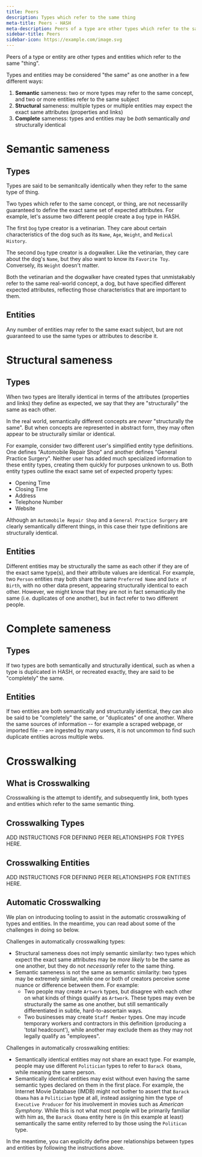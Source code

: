 ```yaml
---
title: Peers
description: Types which refer to the same thing
meta-title: Peers - HASH
meta-description: Peers of a type are other types which refer to the same "thing".
sidebar-title: Peers
sidebar-icon: https://example.com/image.svg
---
```


Peers of a type or entity are other types and entities which refer to the same "thing".

Types and entities may be considered "the same" as one another in a few different ways:

1. **Semantic** sameness: two or more types may refer to the same concept, and two or more entities refer to the same subject
1. **Structural** sameness: multiple types or multiple entities may expect the exact same attributes (properties and links)
1. **Complete** sameness: types and entities may be _both_ semantically _and_ structurally identical 

# Semantic sameness

## Types

Types are said to be semanitcally identically when they refer to the same type of thing.

Two types which refer to the same concept, or thing, are not necessarilly guaranteed to define the exact same set of expected attributes. For example, let's assume two different people create a `Dog` type in HASH.

The first `Dog` type creator is a vetinarian. They care about certain characteristics of the dog such as its `Name`, `Age`, `Weight`, and `Medical History`.

The second `Dog` type creator is a dogwalker. Like the vetinarian, they care about the dog's `Name`, but they also want to know its `Favorite Toy`. Conversely, its `Weight` doesn't matter.

Both the vetinarian and the dogwalker have created types that unmistakably refer to the same real-world concept, a dog, but have specified different expected attributes, reflecting those characteristics that are important to them.

## Entities

Any number of entities may refer to the same exact subject, but are not guaranteed to use the same types or attributes to describe it.

# Structural sameness

## Types

When two types are literally identical in terms of the attributes (properties and links) they define as expected, we say that they are "structurally" the same as each other.

In the real world, semantically different concepts are _never_ "structurally the same". But when concepts are represented in abstract form, they may often appear to be structurally similar or identical.

For example, consider two different user's simplified entity type definitions. One defines "Automobile Repair Shop" and another defines "General Practice Surgery". Neither user has added much specialized information to these entity types, creating them quickly for purposes unknown to us. Both entity types outline the exact same set of expected property types:

- Opening Time
- Closing Time
- Address
- Telephone Number
- Website

Although an `Automobile Repair Shop` and a `General Practice Surgery` are clearly semantically different things, in this case their type definitions are structurally identical.

## Entities

Different entities may be structurally the same as each other if they are of the exact same type(s), and their attribute values are identical. For example, two `Person` entities may both share the same `Preferred Name` and `Date of Birth`, with no other data present, appearing structurally identical to each other. However, we might know that they are not in fact semantically the same (i.e. duplicates of one another), but in fact refer to two different people.

# Complete sameness

## Types

If two types are both semantically and structurally identical, such as when a type is duplicated in HASH, or recreated exactly, they are said to be "completely" the same.

## Entities

If two entities are both semantically and structurally identical, they can also be said to be "completely" the same, or "duplicates" of one another. Where the same sources of information -- for example a scraped webpage, or imported file -- are ingested by many users, it is not uncommon to find such duplicate entities across multiple webs.

# Crosswalking

## What is Crosswalking

Crosswalking is the attempt to identify, and subsequently link, both types and entities which refer to the same semantic thing.

## Crosswalking Types 

ADD INSTRUCTIONS FOR DEFINING PEER RELATIONSHIPS FOR TYPES  HERE.

## Crosswalking Entities

ADD INSTRUCTIONS FOR DEFINING PEER RELATIONSHIPS FOR ENTITIES HERE.

## Automatic Crosswalking

We plan on introducing tooling to assist in the automatic crosswalking of types and entities. In the meantime, you can read about some of the challenges in doing so below.

Challenges in automatically crosswalking types:

- Structural sameness does not imply semantic similarity: two types which expect the exact same attributes may be _more likely_ to be the same as one another, but they do not _necessarily_ refer to the same thing.
- Semantic sameness is not the same as semantic similarity: two types may be extremely similar, while one or both of creators perceive some nuance or difference between them. For example:
  - Two people may create `Artwork` types, but disagree with each other on what kinds of things qualify as `Artwork`. These types may even be structurally the same as one another, but still semantically differentiated in subtle, hard-to-ascertain ways.
  - Two businesses may create `Staff Member` types. One may incude temporary workers and contractors in this definition (producing a 'total headcount'), while another may exclude them as they may not legally qualify as "employees".

Challenges in automatically crosswalking entities:

- Semantically identical entities may not share an exact type. For example, people may use different `Politician` types to refer to `Barack Obama`, while meaning the same person.
- Semantically identical entities may exist without even having the same semantic types declared on them in the first place. For example, the Internet Movie Database (IMDB) might not bother to assert that `Barack Obama` has a `Politician` type at all, instead assigning him the type of `Executive Producer` for his involvement in movies such as _American Symphony_. While this is not what most people will be primarily familiar with him as, the `Barack Obama` entity here is (in this example at least) semantically the same entity referred to by those using the `Politican` type.

In the meantime, you can explicitly define peer relationships between types and entities by following the instructions above.
